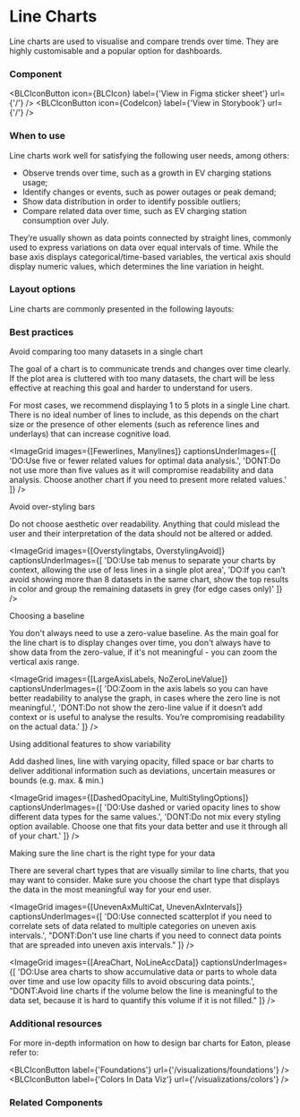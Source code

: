 



# Line Charts

Line charts are used to visualise and compare trends over time. They are highly customisable and a popular option for dashboards.

### Component

<ImageGrid
    images={[LinechartComponentImage]}
    regularWidth
/>

<BLCIconButton
    icon={BLCIcon}
    label={'View in Figma sticker sheet'}
    url={'/'}
/>
<BLCIconButton
    icon={CodeIcon}
    label={'View in Storybook'}
    url={'/'}
/>

### When to use

Line charts work well for satisfying the following user needs, among others:

- Observe trends over time, such as a growth in EV charging stations usage;
- Identify changes or events, such as power outages or peak demand;
- Show data distribution in order to identify possible outliers;
- Compare related data over time, such as EV charging station consumption over July.

They’re usually shown as data points connected by straight lines, commonly used to express variations on data over equal intervals of time. While the base axis displays categorical/time-based variables, the vertical axis should display numeric values, which determines the line variation in height.

### Layout options

Line charts are commonly presented in the following layouts:

<div 
    style={{
        display: 'flex',
        flexWrap: 'wrap',
        maxWidth: '43rem',
        gap: '40px',
        marginTop: '2rem'
    }}
>
  <VariantIllustration
    iconImage={HorizontalLine}
    label='Horizontal'
    description='Standard option to see trends and compare data over time.'
  />
  <VariantIllustration
    iconImage={MultipleLine}
    label='Multiple'
    description='Multiple lines allow for comparing different data distributions.'
  />
  <VariantIllustration
    iconImage={Sparkline}
    label='Sparkline'
    description='Small line chart usually  within a table, useful for information at a glance'
  />
  <VariantIllustration
    iconImage={RidgelinePlot}
    label='Ridgeline Plot'
    description='Overlapping line/area charts displayed at different depths, used to visualise the distribution of groups of data.'
  />
  <VariantIllustration
    iconImage={Deviation}
    label='Deviation'
    description='Display uncertainty in the data with the help of shaded area.'
  />
  <VariantIllustration
    iconImage={CombinationChart}
    label='Combination'
    description='Combining two or more chart types, to show the relationship of data over a shared time frame.'
  />
</div>


### Best practices

<p style={{fontSize: '20px',fontWeight: 'bold',}}>Avoid comparing too many datasets in a single chart</p>

The goal of a chart is to communicate trends and changes over time clearly. If the plot area is cluttered with too many datasets, the chart will be less effective at reaching this goal and harder to understand for users.

For most cases, we recommend displaying 1 to 5 plots in a single Line chart. There is no ideal number of lines to include, as this depends on the chart size or the presence of other elements (such as reference lines and underlays) that can increase cognitive load.

<ImageGrid
    images={[Fewerlines, Manylines]}
    captionsUnderImages={[
        'DO:Use five or fewer related values for optimal data analysis.',
        'DONT:Do not use more than five values as it will compromise readability and data analysis. Choose another chart if you need to present more related values.'
    ]}
/>

<p style={{fontSize: '20px',fontWeight: 'bold',}}>Avoid over-styling bars</p>

Do not choose aesthetic over readability. Anything that could mislead the user and their interpretation of the data should not be altered or added.

 


<ImageGrid
    images={[Overstylingtabs, OverstylingAvoid]}
    captionsUnderImages={[
        'DO:Use tab menus to separate your charts by context, allowing the use of less lines in a single plot area',
        'DO:If you can’t avoid showing more than 8 datasets in the same chart, show the top results in color and group the remaining datasets in grey  (for edge cases only)'
    ]}
/>

<p style={{fontSize: '20px',fontWeight: 'bold',}}>Choosing a baseline</p>

You don't always need to use a zero-value baseline. As the main goal for the line chart is to display changes over time, you don't always have to show data from the zero-value, if it's not meaningful - you can zoom the vertical axis range.

<ImageGrid
    images={[LargeAxisLabels, NoZeroLineValue]}
    captionsUnderImages={[
        'DO:Zoom in the axis labels so you can have better readability to analyse the graph, in cases where the zero line is not meaningful.',
        'DONT:Do not show the zero-line value if it doesn’t add context or is useful to analyse the results. You’re compromising readability on the actual data.'
    ]}
/>

<p style={{fontSize: '20px',fontWeight: 'bold',}}>Using additional features to show variability</p>

Add dashed lines, line with varying opacity, filled space or bar charts to deliver additional information such as deviations, uncertain measures or bounds (e.g. max. & min.)

<ImageGrid
    images={[DashedOpacityLine, MultiStylingOptions]}
    captionsUnderImages={[
        'DO:Use dashed or varied opacity lines to show different data types for the same values.',
        'DONT:Do not mix every styling option available. Choose one that fits your data better and use it through all of your chart.'
    ]}
/>

<p style={{fontSize: '20px',fontWeight: 'bold',}}>Making sure the line chart is the right type for your data</p>

There are several chart types that are visually similar to line charts, that you may want to consider. Make sure you choose the chart type that displays the data in the most meaningful way for your end user.

<ImageGrid
    images={[UnevenAxMultiCat, UnevenAxIntervals]}
    captionsUnderImages={[
        'DO:Use connected scatterplot if you need to correlate sets of data related to multiple categories on uneven axis intervals.',
        "DONT:Don't use line charts if you need to connect data points that are spreaded into uneven axis intervals."
    ]}
/>

<ImageGrid
    images={[AreaChart, NoLineAccData]}
    captionsUnderImages={[
        'DO:Use area charts to show accumulative data or parts to whole data over time and use low opacity fills to avoid obscuring data points.',
        "DONT:Avoid line charts if the volume below the line is meaningful to the data set, because it is hard to quantify this volume if it is not filled."
    ]}
/>

### Additional resources

For more in-depth information on how to design bar charts for Eaton, please refer to:

<BLCIconButton
    label={'Foundations'}
    url={'/visualizations/foundations'}
/>
<BLCIconButton
    label={'Colors In Data Viz'}
    url={'/visualizations/colors'}
/>

### Related Components

<div style={{display: 'flex', gap: '3.5rem'}}>
    <VariantIllustration
        iconImage={RelatedBar}
        label='Bar Chart'
        description='Compare values within a data category'
    />
    <VariantIllustration
        iconImage={RelatedPie}
        label='Pie Chart'
        description='Compare relationships between parts of a whole'
    />
</div>
